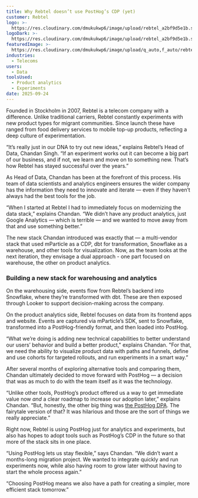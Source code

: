 ```yaml
---
title: Why Rebtel doesn’t use PostHog’s CDP (yet)
customer: Rebtel
logo: >-
  https://res.cloudinary.com/dmukukwp6/image/upload/rebtel_a2bf9d5e1b.svg
logoDark: >-
  https://res.cloudinary.com/dmukukwp6/image/upload/rebtel_a2bf9d5e1b.svg
featuredImage: >-
  https://res.cloudinary.com/dmukukwp6/image/upload/q_auto,f_auto/rebtel_2ac4067c92.png
industries:
  - Telecoms
users:
  - Data
toolsUsed:
  - Product analytics
  - Experiments
date: 2025-09-24
---
```


Founded in Stockholm in 2007, Rebtel is a telecom company with a difference. Unlike traditional carriers, Rebtel constantly experiments with new product types for migrant communities. Since launch these have ranged from food delivery services to mobile top-up products, reflecting a deep culture of experimentation.

“It’s really just in our DNA to try out new ideas,” explains Rebtel’s Head of Data, Chandan Singh. “If an experiment works out it can become a big part of our business, and if not, we learn and move on to something new. That’s how Rebtel has stayed successful over the years.”

As Head of Data, Chandan has been at the forefront of this process. His team of data scientists and analytics engineers ensures the wider company has the information they need to innovate and iterate — even if they haven’t always had the best tools for the job.

“When I started at Rebtel I had to immediately focus on modernizing the data stack,” explains Chandan. “We didn’t have any product analytics, just Google Analytics — which is terrible — and we wanted to move away from that and use something better.”

The new stack Chandan introduced was exactly that — a multi-vendor stack that used mParticle as a CDP, dbt for transformation, Snowflake as a warehouse, and other tools for visualization. Now, as the team looks at the next iteration, they envisage a dual approach - one part focused on warehouse, the other on product analytics. 

### Building a new stack for warehousing and analytics

On the warehousing side, events flow from Rebtel’s backend into Snowflake, where they’re transformed with dbt. These are then exposed through Looker to support decision-making across the company.

On the product analytics side, Rebtel focuses on data from its frontend apps and website. Events are captured via mParticle’s SDK, sent to Snowflake, transformed into a PostHog-friendly format, and then loaded into PostHog.

“What we’re doing is adding new technical capabilities to better understand our users’ behavior and build a better product," explains Chandan. "For that, we need the ability to visualize product data with paths and funnels, define and use cohorts for targeted rollouts, and run experiments in a smart way.”

After several months of exploring alternative tools and comparing them, Chandan ultimately decided to move forward with PostHog — a decision that was as much to do with the team itself as it was the technology. 

“Unlike other tools, PostHog’s product offered us a way to get immediate value now _and_ a clear roadmap to increase our adoption later,” explains Chandan. “But, honestly, the other big thing was [the PostHog DPA](/dpa). The fairytale version of that? It was hilarious and those are the sort of things we really appreciate.”

Right now, Rebtel is using PostHog just for analytics and experiments, but also has hopes to adopt tools such as PostHog’s CDP in the future so that more of the stack sits in one place. 

“Using PostHog lets us stay flexible,” says Chandan. “We didn’t want a months-long migration project. We wanted to integrate quickly and run experiments now, while also having room to grow later without having to start the whole process again.”

“Choosing PostHog means we also have a path for creating a simpler, more efficient stack tomorrow.”
